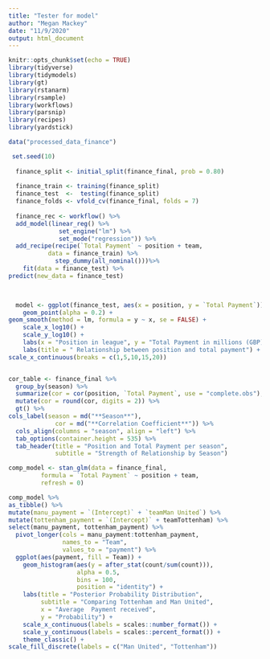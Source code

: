 ```yaml
---
title: "Tester for model"
author: "Megan Mackey"
date: "11/9/2020"
output: html_document
---
```


```r
knitr::opts_chunk$set(echo = TRUE)
library(tidyverse)
library(tidymodels)
library(gt)
library(rstanarm)
library(rsample)
library(workflows)
library(parsnip)
library(recipes)
library(yardstick)

data("processed_data_finance")
```

```r
 set.seed(10)
  
  finance_split <- initial_split(finance_final, prob = 0.80)
  
  finance_train <- training(finance_split)
  finance_test  <-  testing(finance_split)
  finance_folds <- vfold_cv(finance_final, folds = 7)
  
  finance_rec <- workflow() %>%
  add_model(linear_reg() %>% 
              set_engine("lm") %>% 
              set_mode("regression")) %>%
  add_recipe(recipe(`Total Payment` ~ position + team,
           data = finance_train) %>%
             step_dummy(all_nominal()))%>%
    fit(data = finance_test) %>%
predict(new_data = finance_test)


  
  model <- ggplot(finance_test, aes(x = position, y = `Total Payment`)) +
    geom_point(alpha = 0.2) + 
geom_smooth(method = lm, formula = y ~ x, se = FALSE) +
    scale_x_log10() + 
    scale_y_log10() + 
    labs(x = "Position in league", y = "Total Payment in millions (GBP)") +
    labs(title = " Relationship between position and total payment") +
scale_x_continuous(breaks = c(1,5,10,15,20))



```

```r
cor_table <- finance_final %>% 
  group_by(season) %>% 
  summarize(cor = cor(position, `Total Payment`, use = "complete.obs"), .groups = "drop") %>%
  mutate(cor = round(cor, digits = 2)) %>% 
  gt() %>%
cols_label(season = md("**Season**"),
             cor = md("**Correlation Coefficient**")) %>%
  cols_align(columns = "season", align = "left") %>% 
  tab_options(container.height = 535) %>% 
  tab_header(title = "Position and Total Payment per season",
             subtitle = "Strength of Relationship by Season")


```

```r
comp_model <- stan_glm(data = finance_final, 
         formula = `Total Payment` ~ position + team,
         refresh = 0)

comp_model %>%
as_tibble() %>%
mutate(manu_payment = `(Intercept)` + `teamMan United`) %>%
mutate(tottenham_payment = `(Intercept)` + teamTottenham) %>%
select(manu_payment, tottenham_payment) %>% 
  pivot_longer(cols = manu_payment:tottenham_payment, 
               names_to = "Team",
               values_to = "payment") %>% 
  ggplot(aes(payment, fill = Team)) +
    geom_histogram(aes(y = after_stat(count/sum(count))),
                   alpha = 0.5, 
                   bins = 100, 
                   position = "identity") +
    labs(title = "Posterior Probability Distribution",
         subtitle = "Comparing Tottenham and Man United",
         x = "Average  Payment received",
         y = "Probability") + 
    scale_x_continuous(labels = scales::number_format()) +
    scale_y_continuous(labels = scales::percent_format()) +
    theme_classic() +
scale_fill_discrete(labels = c("Man United", "Tottenham"))


```


